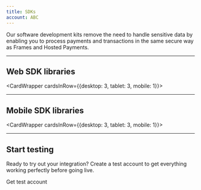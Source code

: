 ```yaml
---
title: SDKs
account: ABC
---
```


Our software development kits remove the need to handle sensitive data by enabling you to process payments and transactions in the same secure way as Frames and Hosted Payments.

---

## Web SDK libraries

<CardWrapper cardsInRow={{desktop: 3, tablet: 3, mobile: 1}}>

<CardLink
  srcImg="/docs/Integrate/SDKs/java-logo.svg"
  href="https://github.com/checkout/checkout-sdk-java"
  title="Java"
  linkName="View on GitHub ›"
/>

<CardLink
  srcImg="/docs/Integrate/SDKs/dotnet-logo.svg"
  href="https://github.com/checkout/checkout-sdk-net"
  title=".NET"
  linkName="View on GitHub ›"
/>

<CardLink
  srcImg="/docs/Integrate/SDKs/php-logo.svg"
  href="https://github.com/checkout/checkout-sdk-php"
  title="PHP"
  linkName="View on GitHub ›"
/>

<CardLink
  srcImg="/docs/Integrate/SDKs/python-logo.svg"
  href="https://github.com/checkout/checkout-sdk-python/tree/unified-payments"
  title="Python"
  linkName="View on GitHub ›"
/>

<CardLink
  srcImg="/docs/Integrate/SDKs/ruby-logo.svg"
  href="https://github.com/checkout/checkout-sdk-ruby"
  title="Ruby"
  linkName="View on GitHub ›"
/>

<CardLink
  srcImg="/docs/Integrate/SDKs/nodejs-logo.svg"
  href="https://checkout.github.io/checkout-sdk-node/getting_started/"
  title="Node.js"
  linkName="View Docs ›"
/>

<CardLink
  srcImg="/docs/Integrate/SDKs/go-logo.svg"
  href="https://github.com/checkout/checkout-sdk-go"
  title="Go"
  linkName="View on GitHub ›"
/>

</CardWrapper>

---

## Mobile SDK libraries

<CardWrapper cardsInRow={{desktop: 3, tablet: 3, mobile: 1}}>

<CardLink
  srcImg="/docs/Integrate/SDKs/android-logo.svg"
  href="https://github.com/checkout/frames-android"
  title="Android"
  linkName="View on GitHub ›"
/>

<CardLink
  srcImg="/docs/Integrate/SDKs/apple-logo.svg"
  href="https://github.com/checkout/frames-ios"
  title="iOS"
  linkName="View on GitHub ›"
/>

</CardWrapper>

---

## Start testing

Ready to try out your integration? Create a test account to get everything working perfectly before going live.

<ButtonLink href="https://www.checkout.com/get-test-account">Get test account</ButtonLink>
